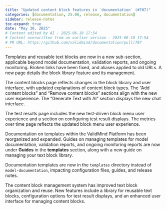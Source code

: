 ```yaml
---
title: "Updated content block features in `documentation` (#707)"
categories: [documentation, 25.06, release, documentation]
sidebar: release-notes
toc-expand: true
date: "May 30, 2025"
# Content edited by AI - 2025-06-10 17:54
# Content overwritten from an earlier version - 2025-06-10 17:54
# PR URL: https://github.com/validmind/documentation/pull/707
---
```


Templates and reusable text blocks are now in a new sub-section, applicable beyond model documentation, validation reports, and ongoing monitoring. Broken links have been fixed, and aliases applied to old URLs. A new page details the block library feature and its management.

The content blocks page reflects changes in the block library and user interface, with updated explanations of content block types. The "Add content blocks" and "Remove content blocks" sections align with the new user experience. The "Generate Text with AI" section displays the new chat interface.

The test results page includes the new test-driven block menu user experience and a section on configuring test result displays. The metrics over time page reflects the updated block menu user experience.

Documentation on templates within the ValidMind Platform has been reorganized and expanded. Guides on managing templates for model documentation, validation reports, and ongoing monitoring reports are now under **Guides** in the **templates** section, along with a new guide on managing your text block library.

Documentation templates are now in the `templates` directory instead of `model-documentation`, impacting configuration files, guides, and release notes.

The content block management system has improved text block organization and reuse. New features include a library for reusable text blocks, configuration options for test result displays, and an enhanced user interface for managing content blocks.

<!--- VALIDATION SUMMARY
Content Type: title
Validation Status: CHECK
Attempts: 7
Last Validation: 2025-06-10 17:52:55
Result: The edited content provides a slight improvement in clarity by specifying that the updates pertain to the "documentation." However, it could be further refined for clarity and context. Here's a suggestion:

"Documentation: Updated features of the content block"

This version maintains the original i...
Reedit Available: Yes
Reedit Message: The edited content provides a slight improvement in clarity by specifying that the updates pertain to the "documentation." However, it could be further refined for clarity and context. Here's a sugges...
--->
